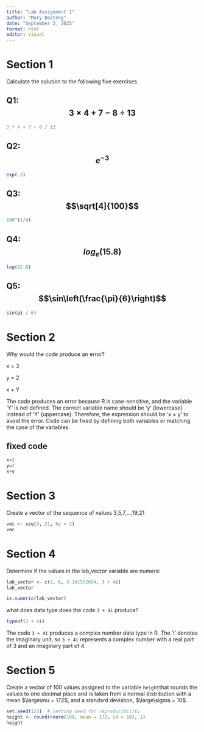 ---
title: "Lab Assignment 1"
author: "Mary Boateng"
date: "September 2, 2025"
format: html
editor: visual
---

# Section 1

Calculate the solution to the following five exercises.

## Q1: $$ 3\times 4 + 7 - 8 \div 13$$

```{r}
3 * 4 + 7 - 8 / 13
```

## Q2: $$e^{-3}$$

```{r}
exp(-3)
```

## Q3: $$\sqrt[4]{100}$$

```{r}
100^(1/4)
```

## Q4: $$ log_e(15.8)$$

```{r}
log(15.8)
```

## Q5: $$\sin\left(\frac{\pi}{6}\right)$$

```{r}
sin(pi / 6)
```

# Section 2

Why would the code produce an error?

x = 3

y = 2

x + Y

The code produces an error because R is case-sensitive, and the variable 'Y' is not defined. The correct variable name should be 'y' (lowercase) instead of 'Y' (uppercase). Therefore, the expression should be 'x + y' to avoid the error. Code can be fixed by defining both variables or matching the case of the variables.

## fixed code

```{r}
x=3
y=2
x+y
```

# Section 3

Create a vector of the sequence of values 3,5,7,...,19,21

```{r}
vec <- seq(3, 21, by = 2)
vec
```

# Section 4

Determine if the values in the lab_vector variable are numeric

```{r}
lab_vector <- c(3, 6, 3.141592654, 3 + 4i)
lab_vector
```

```{r}
is.numeric(lab_vector)
```

what does data type does the code `3 + 4i` produce?

```{r}
typeof(3 + 4i)
```

The code `3 + 4i` produces a complex number data type in R. The 'i' denotes the imaginary unit, so `3 + 4i` represents a complex number with a real part of 3 and an imaginary part of 4.

# Section 5

Create a vector of 100 values assigned to the variable `height`that rounds the values to one decimal place and is taken from a normal distribution with a mean $\large\mu = 172$, and a standard deviation, $\large\sigma = 10$.

```{r}
set.seed(123)  # Setting seed for reproducibility
height <- round(rnorm(100, mean = 172, sd = 10), 1)
height
```
